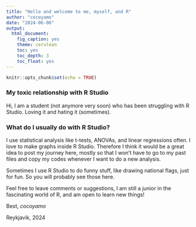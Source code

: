 ```yaml
---
title: "Hello and welcome to me, myself, and R"
author: "cocoyamo"
date: "2024-06-06"
output:
  html_document: 
    fig_caption: yes
    theme: cerulean
    toc: yes
    toc_depth: 3
    toc_float: yes
---
```


```r
knitr::opts_chunk$set(echo = TRUE)
```

### My toxic relationship with R Studio

Hi, I am a student (not anymore very soon) who has been struggling with R Studio. Loving it and hating it (sometimes).

### What do I usually do with R Studio?

I use statistical analysis like t-tests, ANOVAs, and linear regressions often. I love to make graphs inside R Studio. Therefore I think it would be a great idea to post my journey here, mostly so that I won't have to go to my past files and copy my codes whenever I want to do a new analysis.

Sometimes I use R Studio to do funny stuff, like drawing national flags, just for fun. So you will probably see those here.

Feel free to leave comments or suggestions, I am still a junior in the fascinating world of R, and am open to learn new things!

Best, *cocoyamo*

Reykjavik, 2024
